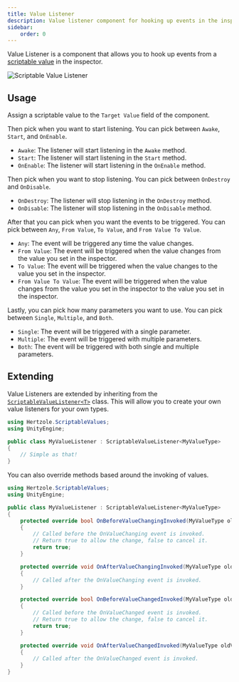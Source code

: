 ```yaml
---
title: Value Listener
description: Value listener component for hooking up events in the inspector.
sidebar:
    order: 0
---
```


Value Listener is a component that allows you to hook up events from a [scriptable value](../../types/scriptable-value/) in the inspector.

![Scriptable Value Listener](../../../assets/scriptable-value-listener.png)

## Usage

Assign a scriptable value to the `Target Value` field of the component. 

Then pick when you want to start listening. You can pick between `Awake`, `Start`, and `OnEnable`.

- `Awake`: The listener will start listening in the `Awake` method.
- `Start`: The listener will start listening in the `Start` method.
- `OnEnable`: The listener will start listening in the `OnEnable` method.

Then pick when you want to stop listening. You can pick between `OnDestroy` and `OnDisable`. 

- `OnDestroy`: The listener will stop listening in the `OnDestroy` method.
- `OnDisable`: The listener will stop listening in the `OnDisable` method.

After that you can pick when you want the events to be triggered. You can pick between `Any`, `From Value`, `To Value`, and `From Value To Value`.

- `Any`: The event will be triggered any time the value changes.
- `From Value`: The event will be triggered when the value changes from the value you set in the inspector.
- `To Value`: The event will be triggered when the value changes to the value you set in the inspector.
- `From Value To Value`: The event will be triggered when the value changes from the value you set in the inspector to the value you set in the inspector.

Lastly, you can pick how many parameters you want to use. You can pick between `Single`, `Multiple`, and `Both`.

- `Single`: The event will be triggered with a single parameter.
- `Multiple`: The event will be triggered with multiple parameters.
- `Both`: The event will be triggered with both single and multiple parameters.

## Extending

Value Listeners are extended by inheriting from the [`ScriptableValueListener<T>`](../../reference/hertzole.scriptablevalues.scriptablevaluelistener-1/) class. This will allow you to create your own value listeners for your own types. 

```csharp title="MyValueListener.cs"
using Hertzole.ScriptableValues;
using UnityEngine;

public class MyValueListener : ScriptableValueListener<MyValueType>
{
    // Simple as that!
}
```

You can also override methods based around the invoking of values.

```csharp title="MyValueListener.cs"
using Hertzole.ScriptableValues;
using UnityEngine;

public class MyValueListener : ScriptableValueListener<MyValueType>
{
    protected override bool OnBeforeValueChangingInvoked(MyValueType oldValue, MyValueType newValue)
    {
        // Called before the OnValueChanging event is invoked.
        // Return true to allow the change, false to cancel it.
        return true;
    }

    protected override void OnAfterValueChangingInvoked(MyValueType oldValue, MyValueType newValue)
    {
        // Called after the OnValueChanging event is invoked.
    }

    protected override bool OnBeforeValueChangedInvoked(MyValueType oldValue, MyValueType newValue)
    {
        // Called before the OnValueChanged event is invoked.
        // Return true to allow the change, false to cancel it.
        return true;
    }

    protected override void OnAfterValueChangedInvoked(MyValueType oldValue, MyValueType newValue)
    {
        // Called after the OnValueChanged event is invoked.
    }
}
```